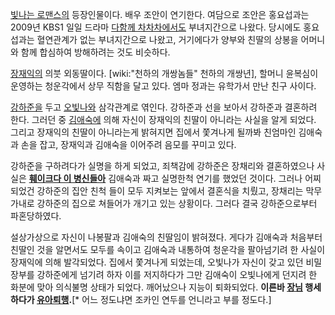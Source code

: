 [[빛나는 로맨스]]의 등장인물이다. 배우 조안이 연기한다. 여담으로 조안은 홍요섭과는 2009년 KBS1 일일 드라마 [[다함께 차차차]]에서도 부녀지간으로 나왔다. 당시에도 홍요섭과는 혈연관계가 없는 부녀지간으로 나왔고, 거기에다가 양부와 친딸의 상봉을 어머니와 함께 합심하여 방해하려는 것도 비슷하다.

[[장재익]]의 의붓 외동딸이다. [wiki:"천하의 개쌍놈들" 천하의 개쌍년], 할머니 윤복심이 운영하는 청운각에서 상무 직함을 달고 있다. 엠마 정과는 유학가서 만난 친구 사이다.

[[강하준]]을 두고 [[오빛나]]와 삼각관계로 엮인다. 강하준과 선을 보아서 강하준과 결혼하려 한다. 그러던 중 [[김애숙]]에 의해 자신이 장재익의 친딸이 아니라는 사실을 알게 되었다. 그리고 장재익의 친딸이 아니라는게 밝혀지면 집에서 쫓겨나게 될까봐 친엄마인 김애숙과 손을 잡고, 장재익과 김애숙을 이어주려 음모를 꾸미고 있다.

강하준을 구하려다가 실명을 하게 되었고, 죄책감에 강하준은 장채리와 결혼하였으나 사실은 '''[[훼이크다 이 병신들아]]''' 김애숙과 짜고 실명한척 연기를 했었던 것이다. 그러나 어찌 되었건 강하준의 집안 친척 들이 모두 지켜보는 앞에서 결혼식을 치뤘고, 장채리는 막무가내로 강하준의 집으로 쳐들어가 개기고 있는 상황이다. 그러다 결국 강하준으로부터 파혼당하였다.

설상가상으로 자신이 나봉팔과 김애숙의 친딸임이 밝혀졌다. 게다가 김애숙과 처음부터 친딸인 것을 알면서도 모두를 속이고 김애숙과 내통하여 청운각을 팔아넘기려 한 사실이 장재익에 의해 발각되었다. 집에서 쫓겨나게 되었는데, 오빛나가 자신이 갖고 있던 비밀장부를 강하준에게 넘기려 하자 이를 저지하다가 그만 김애숙이 오빛나에게 던지려 한 화분에 맞아 의식불명 상태가 되었다. 깨어났으나 지능이 퇴화되었다. '''이른바 [[장님]] 행세하다가 [[유아퇴행]].'''[* 어느 정도냐면 조카인 연두를 언니라고 부를 정도다.]

